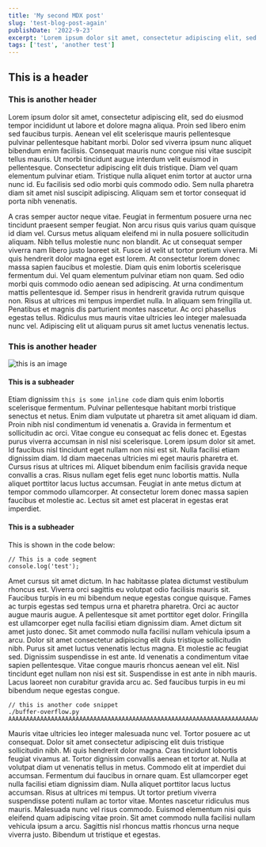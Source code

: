 ```yaml
---
title: 'My second MDX post'
slug: 'test-blog-post-again'
publishDate: '2022-9-23'
excerpt: 'Lorem ipsum dolor sit amet, consectetur adipiscing elit, sed do eiusmod tempor incididunt ut labore et dolore magna aliqua. Proin sed libero enim sed faucibus turpis. Aenean vel elit scelerisque mauris pellentesque pulvinar pellentesque habitant morbi. Dolor sed viverra ipsum nunc aliquet bibendum enim facilisis. Consequat mauris nunc congue nisi vitae suscipit tellus mauris. Ut morbi tincidunt augue interdum velit euismod in pellentesque. Consectetur adipiscing elit duis tristique. Diam vel quam elementum pulvinar etiam. Tristique nulla aliquet enim tortor at auctor urna nunc id. Eu facilisis sed odio morbi quis commodo odio. Sem nulla pharetra diam sit amet nisl suscipit adipiscing. Aliquam sem et tortor consequat id porta nibh venenatis. '
tags: ['test', 'another test']
---
```


## This is a header

### This is another header

Lorem ipsum dolor sit amet, consectetur adipiscing elit, sed do eiusmod tempor incididunt ut labore et dolore magna aliqua. Proin sed libero enim sed faucibus turpis. Aenean vel elit scelerisque mauris pellentesque pulvinar pellentesque habitant morbi. Dolor sed viverra ipsum nunc aliquet bibendum enim facilisis. Consequat mauris nunc congue nisi vitae suscipit tellus mauris. Ut morbi tincidunt augue interdum velit euismod in pellentesque. Consectetur adipiscing elit duis tristique. Diam vel quam elementum pulvinar etiam. Tristique nulla aliquet enim tortor at auctor urna nunc id. Eu facilisis sed odio morbi quis commodo odio. Sem nulla pharetra diam sit amet nisl suscipit adipiscing. Aliquam sem et tortor consequat id porta nibh venenatis.

A cras semper auctor neque vitae. Feugiat in fermentum posuere urna nec tincidunt praesent semper feugiat. Non arcu risus quis varius quam quisque id diam vel. Cursus metus aliquam eleifend mi in nulla posuere sollicitudin aliquam. Nibh tellus molestie nunc non blandit. Ac ut consequat semper viverra nam libero justo laoreet sit. Fusce id velit ut tortor pretium viverra. Mi quis hendrerit dolor magna eget est lorem. At consectetur lorem donec massa sapien faucibus et molestie. Diam quis enim lobortis scelerisque fermentum dui. Vel quam elementum pulvinar etiam non quam. Sed odio morbi quis commodo odio aenean sed adipiscing. At urna condimentum mattis pellentesque id. Semper risus in hendrerit gravida rutrum quisque non. Risus at ultrices mi tempus imperdiet nulla. In aliquam sem fringilla ut. Penatibus et magnis dis parturient montes nascetur. Ac orci phasellus egestas tellus. Ridiculus mus mauris vitae ultricies leo integer malesuada nunc vel. Adipiscing elit ut aliquam purus sit amet luctus venenatis lectus.

### This is another header

![this is an image](https://upload.wikimedia.org/wikipedia/commons/b/b6/Image_created_with_a_mobile_phone.png)

#### This is a subheader

Etiam dignissim `this is some inline code` diam quis enim lobortis scelerisque fermentum. Pulvinar pellentesque habitant morbi tristique senectus et netus. Enim diam vulputate ut pharetra sit amet aliquam id diam. Proin nibh nisl condimentum id venenatis a. Gravida in fermentum et sollicitudin ac orci. Vitae congue eu consequat ac felis donec et. Egestas purus viverra accumsan in nisl nisi scelerisque. Lorem ipsum dolor sit amet. Id faucibus nisl tincidunt eget nullam non nisi est sit. Nulla facilisi etiam dignissim diam. Id diam maecenas ultricies mi eget mauris pharetra et. Cursus risus at ultrices mi. Aliquet bibendum enim facilisis gravida neque convallis a cras. Risus nullam eget felis eget nunc lobortis mattis. Nulla aliquet porttitor lacus luctus accumsan. Feugiat in ante metus dictum at tempor commodo ullamcorper. At consectetur lorem donec massa sapien faucibus et molestie ac. Lectus sit amet est placerat in egestas erat imperdiet.

#### This is a subheader

This is shown in the code below:

```
// This is a code segment
console.log('test');
```

Amet cursus sit amet dictum. In hac habitasse platea dictumst vestibulum rhoncus est. Viverra orci sagittis eu volutpat odio facilisis mauris sit. Faucibus turpis in eu mi bibendum neque egestas congue quisque. Fames ac turpis egestas sed tempus urna et pharetra pharetra. Orci ac auctor augue mauris augue. A pellentesque sit amet porttitor eget dolor. Fringilla est ullamcorper eget nulla facilisi etiam dignissim diam. Amet dictum sit amet justo donec. Sit amet commodo nulla facilisi nullam vehicula ipsum a arcu. Dolor sit amet consectetur adipiscing elit duis tristique sollicitudin nibh. Purus sit amet luctus venenatis lectus magna. Et molestie ac feugiat sed. Dignissim suspendisse in est ante. Id venenatis a condimentum vitae sapien pellentesque. Vitae congue mauris rhoncus aenean vel elit. Nisl tincidunt eget nullam non nisi est sit. Suspendisse in est ante in nibh mauris. Lacus laoreet non curabitur gravida arcu ac. Sed faucibus turpis in eu mi bibendum neque egestas congue.

```
// this is another code snippet
./buffer-overflow.py AAAAAAAAAAAAAAAAAAAAAAAAAAAAAAAAAAAAAAAAAAAAAAAAAAAAAAAAAAAAAAAAAAAAAAAAAAAAAAAAAAAAAAAAAAAAAAAAAAAAAAAAAAAAAAAAAAAAAAAAAAAAAAAAAAAAAAAAAAAAAAAAAAAAAAAAAAAAAAA
```

Mauris vitae ultricies leo integer malesuada nunc vel. Tortor posuere ac ut consequat. Dolor sit amet consectetur adipiscing elit duis tristique sollicitudin nibh. Mi quis hendrerit dolor magna. Cras tincidunt lobortis feugiat vivamus at. Tortor dignissim convallis aenean et tortor at. Nulla at volutpat diam ut venenatis tellus in metus. Commodo elit at imperdiet dui accumsan. Fermentum dui faucibus in ornare quam. Est ullamcorper eget nulla facilisi etiam dignissim diam. Nulla aliquet porttitor lacus luctus accumsan. Risus at ultrices mi tempus. Ut tortor pretium viverra suspendisse potenti nullam ac tortor vitae. Montes nascetur ridiculus mus mauris. Malesuada nunc vel risus commodo. Euismod elementum nisi quis eleifend quam adipiscing vitae proin. Sit amet commodo nulla facilisi nullam vehicula ipsum a arcu. Sagittis nisl rhoncus mattis rhoncus urna neque viverra justo. Bibendum ut tristique et egestas.
